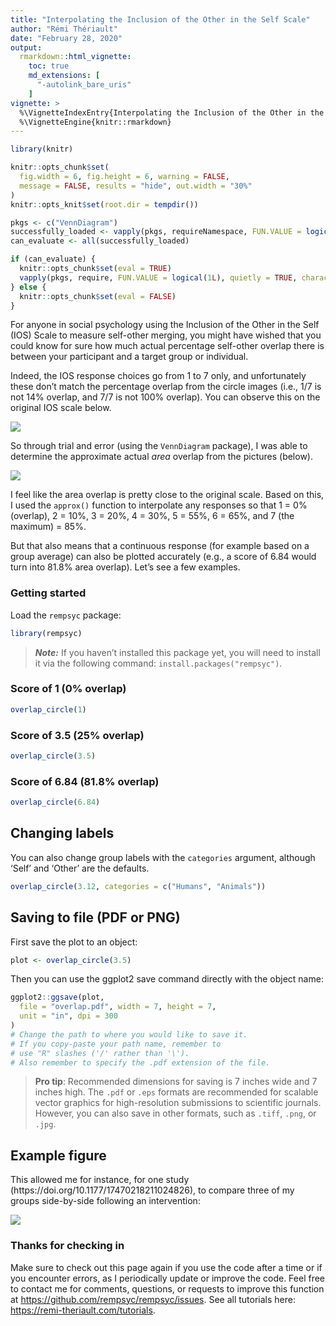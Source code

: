 ```yaml
---
title: "Interpolating the Inclusion of the Other in the Self Scale"
author: "Rémi Thériault"
date: "February 28, 2020"
output:
  rmarkdown::html_vignette:
    toc: true
    md_extensions: [ 
      "-autolink_bare_uris" 
    ]
vignette: >
  %\VignetteIndexEntry{Interpolating the Inclusion of the Other in the Self Scale}
  %\VignetteEngine{knitr::rmarkdown}
---
```


```r
library(knitr)

knitr::opts_chunk$set(
  fig.width = 6, fig.height = 6, warning = FALSE,
  message = FALSE, results = "hide", out.width = "30%"
)
knitr::opts_knit$set(root.dir = tempdir())

pkgs <- c("VennDiagram")
successfully_loaded <- vapply(pkgs, requireNamespace, FUN.VALUE = logical(1L), quietly = TRUE)
can_evaluate <- all(successfully_loaded)

if (can_evaluate) {
  knitr::opts_chunk$set(eval = TRUE)
  vapply(pkgs, require, FUN.VALUE = logical(1L), quietly = TRUE, character.only = TRUE)
} else {
  knitr::opts_chunk$set(eval = FALSE)
}
```

For anyone in social psychology using the Inclusion of the Other in the Self (IOS) Scale to measure self-other merging, you might have wished that you could know for sure how much actual percentage self-other overlap there is between your participant and a target group or individual.

Indeed, the IOS response choices go from 1 to 7 only, and unfortunately these don't match the percentage overlap from the circle images (i.e., 1/7 is not 14% overlap, and 7/7 is not 100% overlap). You can observe this on the original IOS scale below.

![](https://rempsyc.remi-theriault.com/images/blog_circles/IOS.png)

So through trial and error (using the `VennDiagram` package), I was able to determine the approximate actual *area* overlap from the pictures (below).

![](https://rempsyc.remi-theriault.com/images//blog_circles/overlap.png)

I feel like the area overlap is pretty close to the original scale. Based on this, I used the `approx()` function to interpolate any responses so that 1 = 0% (overlap), 2 = 10%, 3 = 20%, 4 = 30%, 5 = 55%, 6 = 65%, and 7 (the maximum) = 85%.

But that also means that a continuous response (for example based on a group average) can also be plotted accurately (e.g., a score of 6.84 would turn into 81.8% area overlap). Let's see a few examples.


### Getting started

Load the `rempsyc` package:

```r
library(rempsyc)
```

> ***Note:*** If you haven't installed this package yet, you will need to install it via the following command: `install.packages("rempsyc")`.

### Score of 1 (0% overlap)

```r
overlap_circle(1)
```

### Score of 3.5 (25% overlap)

```r
overlap_circle(3.5)
```

### Score of 6.84 (81.8% overlap)

```r
overlap_circle(6.84)
```

## Changing labels

You can also change group labels with the `categories` argument, although 'Self' and 'Other' are the defaults.

```r
overlap_circle(3.12, categories = c("Humans", "Animals"))
```

## Saving to file (PDF or PNG)
First save the plot to an object:

```r
plot <- overlap_circle(3.5)
```

Then you can use the ggplot2 save command directly with the object name:

```r
ggplot2::ggsave(plot,
  file = "overlap.pdf", width = 7, height = 7,
  unit = "in", dpi = 300
)
# Change the path to where you would like to save it.
# If you copy-paste your path name, remember to
# use "R" slashes ('/' rather than '\').
# Also remember to specify the .pdf extension of the file.
```

> **Pro tip**: Recommended dimensions for saving is 7 inches wide and 7 inches high. The `.pdf` or `.eps` formats are recommended for scalable vector graphics for high-resolution submissions to scientific journals. However, you can also save in other formats, such as `.tiff`, `.png`, or `.jpg`.

## Example figure
This allowed me for instance, for one study (https://doi.org/10.1177/17470218211024826), to compare three of my groups side-by-side following an intervention:

![](https://rempsyc.remi-theriault.com/images//blog_circles/figure.png)

### Thanks for checking in

Make sure to check out this page again if you use the code after a time or if you encounter errors, as I periodically update or improve the code. Feel free to contact me for comments, questions, or requests to improve this function at [https://github.com/rempsyc/rempsyc/issues](https://github.com/rempsyc/rempsyc/issues). See all tutorials here: [https://remi-theriault.com/tutorials](https://remi-theriault.com/tutorials).
